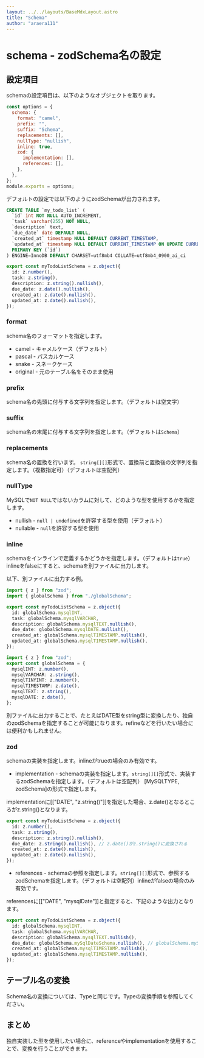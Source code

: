 ```yaml
---
layout: ../../layouts/BaseMdxLayout.astro
title: "Schema"
author: "araera111"
---
```


# schema - zodSchema名の設定

## 設定項目

schemaの設定項目は、以下のようなオブジェクトを取ります。

```js
const options = {
  schema: {
    format: "camel",
    prefix: "",
    suffix: "Schema",
    replacements: [],
    nullType: "nullish",
    inline: true,
    zod: {
      implementation: [],
      references: [],
    },
  },
};
module.exports = options;
```

デフォルトの設定では以下のようにzodSchemaが出力されます。

```sql
CREATE TABLE `my_todo_list` (
  `id` int NOT NULL AUTO_INCREMENT,
  `task` varchar(255) NOT NULL,
  `description` text,
  `due_date` date DEFAULT NULL,
  `created_at` timestamp NULL DEFAULT CURRENT_TIMESTAMP,
  `updated_at` timestamp NULL DEFAULT CURRENT_TIMESTAMP ON UPDATE CURRENT_TIMESTAMP,
  PRIMARY KEY (`id`)
) ENGINE=InnoDB DEFAULT CHARSET=utf8mb4 COLLATE=utf8mb4_0900_ai_ci
```

```ts
export const myTodoListSchema = z.object({
  id: z.number(),
  task: z.string(),
  description: z.string().nullish(),
  due_date: z.date().nullish(),
  created_at: z.date().nullish(),
  updated_at: z.date().nullish(),
});
```

### format

schema名のフォーマットを指定します。

- camel - キャメルケース（デフォルト）
- pascal - パスカルケース
- snake - スネークケース
- original - 元のテーブル名をそのまま使用

### prefix

schema名の先頭に付与する文字列を指定します。（デフォルトは空文字）

### suffix

schema名の末尾に付与する文字列を指定します。（デフォルトは`Schema`）

### replacements

schema名の置換を行います。
`string[][]`形式で、置換前と置換後の文字列を指定します。（複数指定可）（デフォルトは空配列）

### nullType

MySQLで`NOT NULL`ではないカラムに対して、どのような型を使用するかを指定します。

- nullish - `null | undefined`を許容する型を使用（デフォルト）
- nullable - `null`を許容する型を使用

### inline

schemaをインラインで定義するかどうかを指定します。（デフォルトは`true`）
inlineをfalseにすると、schemaを別ファイルに出力します。

以下、別ファイルに出力する例。

```ts
import { z } from "zod";
import { globalSchema } from "./globalSchema";

export const myTodoListSchema = z.object({
  id: globalSchema.mysqlINT,
  task: globalSchema.mysqlVARCHAR,
  description: globalSchema.mysqlTEXT.nullish(),
  due_date: globalSchema.mysqlDATE.nullish(),
  created_at: globalSchema.mysqlTIMESTAMP.nullish(),
  updated_at: globalSchema.mysqlTIMESTAMP.nullish(),
});
```

```ts
import { z } from "zod";
export const globalSchema = {
  mysqlINT: z.number(),
  mysqlVARCHAR: z.string(),
  mysqlTINYINT: z.number(),
  mysqlTIMESTAMP: z.date(),
  mysqlTEXT: z.string(),
  mysqlDATE: z.date(),
};
```

別ファイルに出力することで、たとえばDATE型をstring型に変換したり、独自のzodSchemaを指定することが可能になります。refineなどを行いたい場合には便利かもしれません。

### zod

schemaの実装を指定します。inlineがtrueの場合のみ有効です。

- implementation - schemaの実装を指定します。`string[][]`形式で、実装するzodSchemaを指定します。（デフォルトは空配列）
  [MySQLTYPE, zodSchema]の形式で指定します。

implementationに[["DATE", "z.string()"]]を指定した場合、z.date()となるところがz.string()となります。

```ts
export const myTodoListSchema = z.object({
  id: z.number(),
  task: z.string(),
  description: z.string().nullish(),
  due_date: z.string().nullish(), // z.date()がz.string()に変換される
  created_at: z.date().nullish(),
  updated_at: z.date().nullish(),
});
```

- references - schemaの参照を指定します。`string[][]`形式で、参照するzodSchemaを指定します。（デフォルトは空配列）inlineがfalseの場合のみ有効です。

referencesに[["DATE", "mysqlDate"]]と指定すると、下記のような出力となります。

```ts
export const myTodoListSchema = z.object({
  id: globalSchema.mysqlINT,
  task: globalSchema.mysqlVARCHAR,
  description: globalSchema.mysqlTEXT.nullish(),
  due_date: globalSchema.mySqlDateSchema.nullish(), // globalSchema.mySqlDateSchemaに変換される
  created_at: globalSchema.mysqlTIMESTAMP.nullish(),
  updated_at: globalSchema.mysqlTIMESTAMP.nullish(),
});
```

## テーブル名の変換

Schema名の変換については、Typeと同じです。Typeの変換手順を参照してください。

## まとめ

独自実装した型を使用したい場合に、referenceやimplementationを使用することで、変換を行うことができます。
